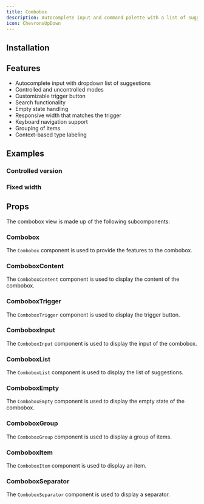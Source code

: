 ```yaml
---
title: Combobox
description: Autocomplete input and command palette with a list of suggestions.
icon: ChevronsUpDown
---
```


<Preview path="combobox" />

## Installation

<Installer packageName="combobox" />

## Features

- Autocomplete input with dropdown list of suggestions
- Controlled and uncontrolled modes
- Customizable trigger button
- Search functionality
- Empty state handling
- Responsive width that matches the trigger
- Keyboard navigation support
- Grouping of items
- Context-based type labeling

## Examples

### Controlled version

<Preview path="combobox-controlled" />

### Fixed width

<Preview path="combobox-fixed-width" />

## Props

The combobox view is made up of the following subcomponents:

### Combobox

The `Combobox` component is used to provide the features to the combobox.

<AutoTypeTable path="node_modules/@repo/combobox/index.tsx" name="ComboboxProps" />

### ComboboxContent

The `ComboboxContent` component is used to display the content of the combobox.

<AutoTypeTable path="node_modules/@repo/combobox/index.tsx" name="ComboboxContentProps" />

### ComboboxTrigger

The `ComboboxTrigger` component is used to display the trigger button.

<AutoTypeTable path="node_modules/@repo/combobox/index.tsx" name="ComboboxTriggerProps" />

### ComboboxInput

The `ComboboxInput` component is used to display the input of the combobox.

<AutoTypeTable path="node_modules/@repo/combobox/index.tsx" name="ComboboxInputProps" />

### ComboboxList

The `ComboboxList` component is used to display the list of suggestions.

<AutoTypeTable path="node_modules/@repo/combobox/index.tsx" name="ComboboxListProps" />

### ComboboxEmpty

The `ComboboxEmpty` component is used to display the empty state of the combobox.

<AutoTypeTable path="node_modules/@repo/combobox/index.tsx" name="ComboboxEmptyProps" />

### ComboboxGroup

The `ComboboxGroup` component is used to display a group of items.

<AutoTypeTable path="node_modules/@repo/combobox/index.tsx" name="ComboboxGroupProps" />

### ComboboxItem

The `ComboboxItem` component is used to display an item.

<AutoTypeTable path="node_modules/@repo/combobox/index.tsx" name="ComboboxItemProps" />

### ComboboxSeparator

The `ComboboxSeparator` component is used to display a separator.

<AutoTypeTable path="node_modules/@repo/combobox/index.tsx" name="ComboboxSeparatorProps" />
